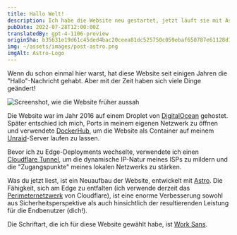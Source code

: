 ```yaml
---
title: Hallo Welt!
description: Ich habe die Website neu gestartet, jetzt läuft sie mit Astro und ist am Edge verteilt!
pubDate: 2022-07-28T12:00:00Z
translatedBy: gpt-4-1106-preview
originSha: b35631e19d61c45ded4bac20ceea81dc525750c059ebaf650787e61128d1c3ce
img: ~/assets/images/post-astro.png
imgAlt: Astro-Logo
---
```



Wenn du schon einmal hier warst, hat diese Website seit einigen Jahren die "Hallo"-Nachricht gehabt. Aber mit der Zeit haben sich viele Dinge geändert!

<Image
  src={OldWebsiteImage}
  alt="Screenshot, wie die Website früher aussah"
  format="webp"
/>

Die Website war im Jahr 2016 auf einem Droplet von [DigitalOcean](https://digitalocean.com) gehostet. Später entschied ich mich, Ports in meinem eigenen Netzwerk zu öffnen und verwendete [DockerHub](https://hub.docker.com/r/barrenechea/barrenechea-website), um die Website als Container auf meinem [Unraid](https://unraid.net)-Server laufen zu lassen.

Bevor ich zu Edge-Deployments wechselte, verwendete ich einen [Cloudflare Tunnel](https://www.cloudflare.com/de-de/products/tunnel/), um die dynamische IP-Natur meines ISPs zu mildern und die "Zugangspunkte" meines lokalen Netzwerks zu stärken.

Was du jetzt liest, ist ein Neuaufbau der Website, entwickelt mit [Astro](https://astro.build). Die Fähigkeit, sich am Edge zu entfalten (ich verwende derzeit das [Perimeternetzwerk](https://www.cloudflare.com/de-de/learning/cdn/glossary/edge-server/) von Cloudflare), ist eine enorme Verbesserung sowohl aus Sicherheitsperspektive als auch hinsichtlich der resultierenden Leistung für die Endbenutzer (dich!).

Die Schriftart, die ich für diese Website gewählt habe, ist [Work Sans](https://fonts.google.com/specimen/Work+Sans).
